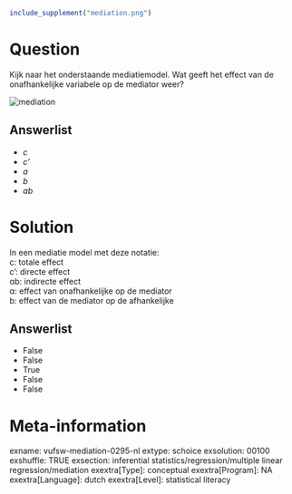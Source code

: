 ```r
include_supplement("mediation.png")
```

Question
========
Kijk naar het onderstaande mediatiemodel. Wat geeft het effect van de
onafhankelijke variabele op de mediator weer?  
  
<img src="mediation.png" class="fr-fic fr-dii tvcss_2"
alt="mediation" />

Answerlist
----------
* *c*
* *c'*
* *a*
* *b*
* *ab*

Solution
========





In een mediatie model met deze notatie:  
c: totale effect  
c': directe effect  
αb: indirecte effect  
α: effect van onafhankelijke op de mediator  
b: effect van de mediator op de afhankelijke




Answerlist
----------
* False
* False
* True
* False
* False

Meta-information
================
exname: vufsw-mediation-0295-nl
extype: schoice
exsolution: 00100
exshuffle: TRUE
exsection: inferential statistics/regression/multiple linear regression/mediation
exextra[Type]: conceptual
exextra[Program]: NA
exextra[Language]: dutch
exextra[Level]: statistical literacy

